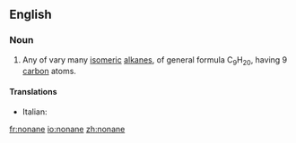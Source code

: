 ==English==

===Noun===
{{en-noun}}
#{{organic compound}} Any of vary many [[isomeric]] [[alkane]]s, of general formula C<sub>9</sub>H<sub>20</sub>, having 9 [[carbon]] atoms.

====Translations====
{{trans-top|nonane}}
*Italian: {{t|it|nonano|m}}
{{trans-mid}}

{{trans-bottom}}

[[fr:nonane]]
[[io:nonane]]
[[zh:nonane]]